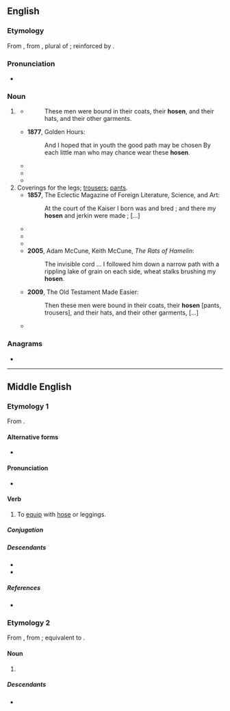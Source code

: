 {{also|Hosen}}
==English==

===Etymology===
From {{inh|en|enm|hosen}}, from {{inh|en|ang|hosan|t=hosen, leggings, trousers}}, plural of {{m|ang|hosa|t=hose, legging, stocking}}; reinforced by {{cog|de|Hosen|t=trousers, pants}}.

===Pronunciation===
* {{rhymes|en|əʊzən}}

===Noun===
{{head|en|noun form}}

# {{lb|en|poetic|historical|archaic}} {{en-irregular plural of|hose|ending=en}} {{gloss|the old-fashioned garment; [[stockings]]}}
#* {{RQ:KJV|Daniel|3|21}}
#*: These men were bound in their coats, their '''hosen''', and their hats, and their other garments.
#* '''1877''', Golden Hours:
#*: And I hoped that in youth the good path may be chosen By each little man who may chance wear these '''hosen'''.
#* {{quote-text|en|year=1979|author=George G. Coulton|title=Five centuries of religion: The last days of medieval monachism|passage=It has crept up the leg and become hose, and it is made no longer of leather but of cloth. Gradually these '''hosen''' became longer and longer, until they joined at the top into one garment, which betrayed its dual origin by keeping the plural [...]}}
#* {{quote-text|en|year=2009|author=Jeffrey L. Forgeng|title=Daily Life in Elizabethan England|passage=Francis the Schoolboy Margaret, give me my '''hosen'''; dispatch I pray you.}}
#* {{quote-text|en|year=2014|author=Geoffrey Chaucer|title=The Canterbury Tales and Other Poems|passage=[...] and the shape of the horrible swollen members, that seem like to the malady of hernia, in the wrapping of their '''hosen''', and eke the buttocks of them, [...]}}
# Coverings for the legs; [[trousers]]; [[pants]].
#* '''1857''', The Eclectic Magazine of Foreign Literature, Science, and Art:
#*: At the court of the Kaiser I born was and bred ; and there my '''hosen''' and jerkin were made ; […]
#* {{quote-text|en|year=1862|author=Gustav Freytag|title=Pictures of German Life in the XVth,XVIth, and XVIIth Centuries|passage=Then I searched the pocket of my '''hosen''' and found a little knife, such as could be closed, which they had not chosen to take, [...]}}
#* {{quote-text|en|year=1990|author=Ellen J. Gehret|title=Rural Pennsylvania Clothing|passage=They differed in the length of the leg but were generally similar in the cut at the top. ... By 1770, they bought new '''hosen'''.}}
#* {{quote-text|en|year=2004|author=Margaret Frazer|title=The Hunter's Tale|passage=And the doublet is long enough it hid most of the blood-spattered part of my '''hosen''' and they were dark enough the blood didn't much show after I'd rubbed some dirt over them.}}
#* '''2005''', Adam McCune, Keith McCune, ''The Rats of Hamelin'':
#*: The invisible cord ... I followed him down a narrow path with a rippling lake of grain on each side, wheat stalks brushing my '''hosen'''.
#* '''2009''', The Old Testament Made Easier:
#*: Then these men were bound in their coats, their '''hosen''' [pants, trousers], and their hats, and their other garments, […]
#* {{quote-text|en|year=2014|author=Karen Chance|title=Masks|passage=These '''hosen''' have saggy butt.” “Don't touch yourself,” Paulo hissed, slapping Jerome's hand away. “I wasn't touching myself, I was trying to pull up these damned—” “Don't touch your clothing, either! Don't touch anything!”}}

===Anagrams===
* {{anagrams|en|a=ehnos|hones|shone}}

----

==Middle English==

===Etymology 1===
From {{af|enm|hose|-en|t2=infinitival suffix}}.

====Alternative forms====
* {{alter|enm|hose|hosun|hosone|hosyn}}

====Pronunciation====
* {{IPA|enm|/ˈhɔːzən/}}

====Verb====
{{head|enm|verb}}

# To [[equip]] with [[hose]] or leggings.

=====Conjugation=====
{{enm-conj-wk|hos}}

=====Descendants=====
* {{desc|en|hose}}
* {{desc|sco|hose}}

=====References=====
* {{R:MED Online|entry=hōsen|part of speech=v|id= MED21257 |accessdate=2019-03-23}}

===Etymology 2===
From {{inh|enm|ang|hosan}}, from {{inh|enm|gem-pro|*husōniz}}; equivalent to {{af|enm|hose|-en|t2=plural suffix}}.

====Noun====
{{head|enm|noun plural form}}

# {{plural of|enm|hose}}

=====Descendants=====
* {{desc|en|hosen}}

{{topics|enm|Clothing}}